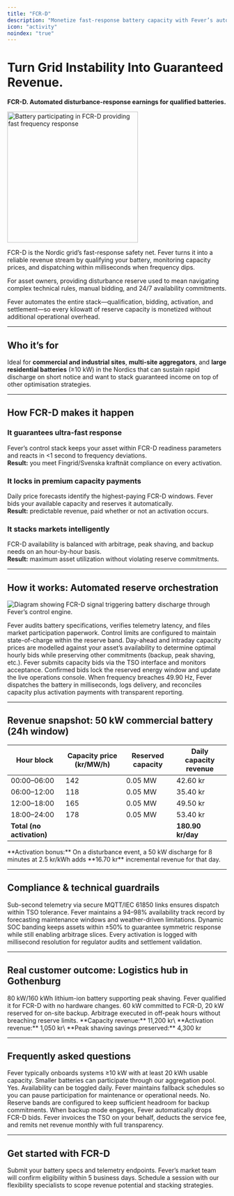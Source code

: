 ```yaml
---
title: "FCR-D"
description: "Monetize fast-response battery capacity with Fever’s automated Frequency Containment Reserve (Disturbance) trading."
icon: "activity"
noindex: "true"
---
```


# Turn Grid Instability Into Guaranteed Revenue.

**FCR-D. Automated disturbance-response earnings for qualified batteries.**

<img
  src="/images/hero-dark.png"
  alt="Battery participating in FCR-D providing fast frequency response"
  noZoom={true}
  height="300"
  className="rounded-xl"
/>

FCR-D is the Nordic grid’s fast-response safety net. Fever turns it into a reliable revenue stream by qualifying your battery, monitoring capacity prices, and dispatching within milliseconds when frequency dips.

For asset owners, providing disturbance reserve used to mean navigating complex technical rules, manual bidding, and 24/7 availability commitments.

Fever automates the entire stack—qualification, bidding, activation, and settlement—so every kilowatt of reserve capacity is monetized without additional operational overhead.

---

## Who it’s for

Ideal for **commercial and industrial sites**, **multi-site aggregators**, and **large residential batteries** (≥10 kW) in the Nordics that can sustain rapid discharge on short notice and want to stack guaranteed income on top of other optimisation strategies.

---

## How FCR-D makes it happen

### It guarantees ultra-fast response
Fever’s control stack keeps your asset within FCR-D readiness parameters and reacts in <1 second to frequency deviations.\
**Result:** you meet Fingrid/Svenska kraftnät compliance on every activation.

### It locks in premium capacity payments
Daily price forecasts identify the highest-paying FCR-D windows. Fever bids your available capacity and reserves it automatically.\
**Result:** predictable revenue, paid whether or not an activation occurs.

### It stacks markets intelligently
FCR-D availability is balanced with arbitrage, peak shaving, and backup needs on an hour-by-hour basis.\
**Result:** maximum asset utilization without violating reserve commitments.

---

## How it works: Automated reserve orchestration

![Diagram showing FCR-D signal triggering battery discharge through Fever’s control engine.](/images/hero-light.png)

<Steps>
  <Step title="Qualify & configure">
    Fever audits battery specifications, verifies telemetry latency, and files market participation paperwork. Control limits are configured to maintain state-of-charge within the reserve band.
  </Step>
  <Step title="Price & availability forecasting">
    Day-ahead and intraday capacity prices are modelled against your asset’s availability to determine optimal hourly bids while preserving other commitments (backup, peak shaving, etc.).
  </Step>
  <Step title="Automated bidding">
    Fever submits capacity bids via the TSO interface and monitors acceptance. Confirmed bids lock the reserved energy window and update the live operations console.
  </Step>
  <Step title="Activation & settlement">
    When frequency breaches 49.90 Hz, Fever dispatches the battery in milliseconds, logs delivery, and reconciles capacity plus activation payments with transparent reporting.
  </Step>
</Steps>

---

## Revenue snapshot: 50 kW commercial battery (24h window)

| Hour block | Capacity price (kr/MW/h) | Reserved capacity | Daily capacity revenue |
| ---------- | ------------------------ | ----------------- | ---------------------- |
| 00:00–06:00 | 142 | 0.05 MW | 42.60 kr |
| 06:00–12:00 | 118 | 0.05 MW | 35.40 kr |
| 12:00–18:00 | 165 | 0.05 MW | 49.50 kr |
| 18:00–24:00 | 178 | 0.05 MW | 53.40 kr |
| **Total (no activation)** |  |  | **180.90 kr/day** |

<success>
  **Activation bonus:** On a disturbance event, a 50 kW discharge for 8 minutes at 2.5 kr/kWh adds **16.70 kr** incremental revenue for that day.
</success>

---

## Compliance & technical guardrails

<CardGroup cols={2}>
  <Card title="Latency" icon="bolt">
    Sub-second telemetry via secure MQTT/IEC 61850 links ensures dispatch within TSO tolerance.
  </Card>
  <Card title="Availability" icon="clock">
    Fever maintains a 94–98% availability track record by forecasting maintenance windows and weather-driven limitations.
  </Card>
  <Card title="State-of-charge" icon="battery-bolt">
    Dynamic SOC banding keeps assets within ±50% to guarantee symmetric response while still enabling arbitrage slices.
  </Card>
  <Card title="Audit trail" icon="file-invoice">
    Every activation is logged with millisecond resolution for regulator audits and settlement validation.
  </Card>
</CardGroup>

---

## Real customer outcome: Logistics hub in Gothenburg

<Steps>
  <Step title="Site profile">
    80 kW/160 kWh lithium-ion battery supporting peak shaving. Fever qualified it for FCR-D with no hardware changes.
  </Step>
  <Step title="Stacked value">
    60 kW committed to FCR-D, 20 kW reserved for on-site backup. Arbitrage executed in off-peak hours without breaching reserve limits.
  </Step>
  <Step title="Monthly results">
    **Capacity revenue:** 11,200 kr\
    **Activation revenue:** 1,050 kr\
    **Peak shaving savings preserved:** 4,300 kr
  </Step>
</Steps>

---

## Frequently asked questions

<AccordionGroup>
  <Accordion title="What is the minimum system size?">
    Fever typically onboards systems ≥10 kW with at least 20 kWh usable capacity. Smaller batteries can participate through our aggregation pool.
  </Accordion>
  <Accordion title="Can I exit the market on short notice?">
    Yes. Availability can be toggled daily. Fever maintains fallback schedules so you can pause participation for maintenance or operational needs.
  </Accordion>
  <Accordion title="Does FCR-D limit my ability to provide backup power?">
    No. Reserve bands are configured to keep sufficient headroom for backup commitments. When backup mode engages, Fever automatically drops FCR-D bids.
  </Accordion>
  <Accordion title="How are payments handled?">
    Fever invoices the TSO on your behalf, deducts the service fee, and remits net revenue monthly with full transparency.
  </Accordion>
</AccordionGroup>

---

## Get started with FCR-D

<CardGroup cols={2}>
  <Card title="Qualify my asset" icon="check" href="/get-started">
    Submit your battery specs and telemetry endpoints. Fever’s market team will confirm eligibility within 5 business days.
  </Card>
  <Card title="Talk to an expert" icon="comments" href="/contact">
    Schedule a session with our flexibility specialists to scope revenue potential and stacking strategies.
  </Card>
</CardGroup>
